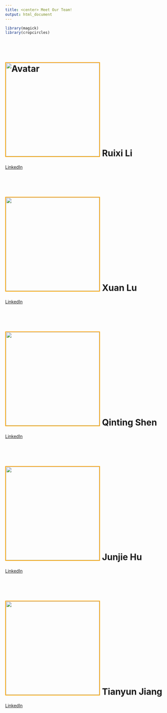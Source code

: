 ```yaml
---
title: <center> Meet Our Team!
output: html_document
---
```


```r
library(magick)
library(cropcircles)


```



<br></br>

# <img src="team_photo/rl.jpg" alt="Avatar" width="300" height="300" style="border:2px solid orange"> Ruixi Li
[LinkedIn](https://www.linkedin.com/in/ruixi-li-/)

<br></br>

# <img src="team_photo/xl.jpg" width="300" height="300" style="border:2px solid orange"> Xuan Lu
[LinkedIn](www.linkedin.com/in/kristal-xuan-lu)

<br></br>

# <img src="team_photo/qs.jpg" width="300" height="300" style="border:2px solid orange"> Qinting Shen
[LinkedIn](https://www.linkedin.com/in/qinting-shen/)

<br></br>

# <img src="team_photo/hjj.jpg" width="300" height="300" style="border:2px solid orange"> Junjie Hu
[LinkedIn](https://www.linkedin.com/in/junjie-hu-457161264/)

<br></br>

# <img src="team_photo/tj.jpg" width="300" height="300" style="border:2px solid orange"> Tianyun Jiang
[LinkedIn](https://www.linkedin.com/in/tianyun-jiang/)





